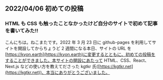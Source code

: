 ## 2022/04/06 初めての投稿

### HTML も CSS も触ったことなかったけど自分のサイトで初めて記事を書いてみた!!

こんにちは。ねこまたです。2022 年 3 月 23 日に github-pages を利用してサイトを開設してからちょうど 2 週間になる本日、サイトの URL を[https://kyon.earth](https://kyon.earth)に変更するとともに、初めての投稿をすることができました。本サイトの開設にあたって HTML、CSS、React、Next.js などの使い方を教えてださった kgtkr 氏([https://kgtkr.net](https://kgtkr.net))、本当にありがとうございました。
